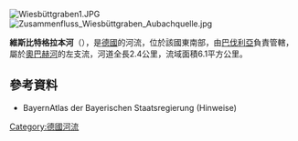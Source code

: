 {{Onesource|time=2020-09-04T10:46:18+00:00}}
{{Coord|50|6|50.42|N|9|21|49.89|E|display=title}}
[[Image:Wiesbüttgraben1.JPG|right]]
[[Image:Zusammenfluss_Wiesbüttgraben_Aubachquelle.jpg|right]]

'''維斯比特格拉本河'''（{{lang-de|Wiesbüttgraben}}），是[[德國|德國]]的河流，位於該國東南部，由[[巴伐利亞|巴伐利亞]]負責管轄，屬於[[奧巴赫河_(洛爾河支流)|奧巴赫河]]的左支流，河道全長2.4公里，流域面積6.1平方公里。

==參考資料==
* BayernAtlas der Bayerischen Staatsregierung (Hinweise)

{{Germany-geo-stub}}
[[Category:德國河流|Category:德國河流]]